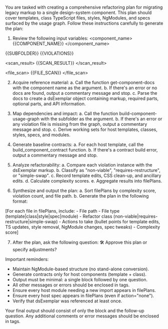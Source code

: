 You are tasked with creating a comprehensive refactoring plan for migrating legacy markup to a single design-system component. This plan should cover templates, class TypeScript files, styles, NgModules, and specs surfaced by the usage graph. Follow these instructions carefully to generate the plan:

1. Review the following input variables:
<component_name>
{{COMPONENT_NAME}}
</component_name>

<subfolder>
{{SUBFOLDER}}
</subfolder>

<violations>
{{VIOLATIONS}}
</violations>

<scan_result>
{{SCAN_RESULT}}
</scan_result>

<file_scan>
{{FILE_SCAN}}
</file_scan>

2. Acquire reference material:
   a. Call the function get-component-docs with the component name as the argument.
   b. If there's an error or no docs are found, output a commentary message and stop.
   c. Parse the docs to create a dsExemplar object containing markup, required parts, optional parts, and API information.

3. Map dependencies and impact:
   a. Call the function build-component-usage-graph with the subfolder as the argument.
   b. If there's an error or any violation file is missing from the graph, output a commentary message and stop.
   c. Derive working sets for host templates, classes, styles, specs, and modules.

4. Generate baseline contracts:
   a. For each host template, call the build_component_contract function.
   b. If there's a contract build error, output a commentary message and stop.

5. Analyze refactorability:
   a. Compare each violation instance with the dsExemplar markup.
   b. Classify as "non-viable", "requires-restructure", or "simple-swap".
   c. Record template edits, CSS clean-up, and ancillary edits.
   d. Calculate complexity scores.
   e. Aggregate results into filePlans.

6. Synthesize and output the plan:
   a. Sort filePlans by complexity score, violation count, and file path.
   b. Generate the plan in the following format:

<plan>
[For each file in filePlans, include:
- File path
- File type (template|class|style|spec|module)
- Refactor class (non-viable|requires-restructure|simple-swap)
- Actions to take (bullet points for template edits, TS updates, style removal, NgModule changes, spec tweaks)
- Complexity score]
</plan>

7. After the plan, ask the following question:
🛠️ Approve this plan or specify adjustments?

Important reminders:
- Maintain NgModule-based structure (no stand-alone conversion).
- Generate contracts only for host components (template + class).
- Output must be minimal: a single <plan> block followed by one question.
- All other messages or errors should be enclosed in <commentary> tags.
- Ensure every host module needing a new import appears in filePlans.
- Ensure every host spec appears in filePlans (even if action="none").
- Verify that dsExemplar was referenced at least once.

Your final output should consist of only the <plan> block and the follow-up question. Any additional comments or error messages should be enclosed in <commentary> tags.